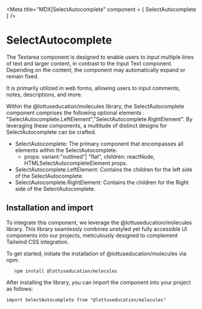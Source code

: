 

<Meta title="MDX|SelectAutocomplete" component = { SelectAutocomplete } />

# SelectAutocomplete

The Textarea component is designed to enable users to input multiple lines of text and larger content, 
in contrast to the Input Text component. Depending on the content, the component may automatically expand or remain fixed.

It is primarily utilized in web forms, allowing users to input comments, notes, descriptions, and more.

Within the @lottuseducation/molecules library, the SelectAutocomplete component comprises the following optional elements : 
"SelectAutocomplete.LeftElement","SelectAutocomplete.RightElement". By leveraging these components, a multitude of 
distinct designs for SelectAutocomplete can be crafted.

- SelectAutocomplete: The primary component that encompasses all elements within the SelectAutocomplete.
  - props: variant:"outlined"| "flat", children: reactNode, HTMLSelectAutocompleteElement props.
- SelectAutocomplete.LeftElement: Contains the children for the left side of the SelectAutocomplete.
- SelectAutocomplete.RightElement: Contains the children for the Right side of the SelectAutocomplete.

## Installation and import

To integrate this component, we leverage the @lottuseducation/molecules library. This library seamlessly combines unstyled
yet fully accessible UI components into our projects, meticulously designed to complement Tailwind CSS integration.

To get started, initiate the installation of @lottuseducation/molecules via npm:

```
   npm install @lottuseducation/molecules
```


After installing the library, you can import the component into your project as follows:

`import SelectAutocomplete from "@lottuseducation/molecules"`
